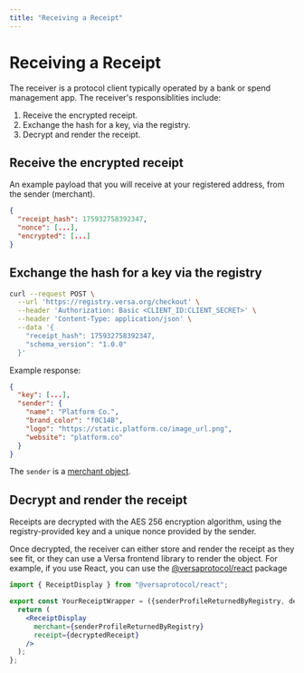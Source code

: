 ```yaml
---
title: "Receiving a Receipt"
---
```


# Receiving a Receipt

The receiver is a protocol client typically operated by a bank or spend management app. The receiver's responsiblities include:

1. Receive the encrypted receipt.
2. Exchange the hash for a key, via the registry.
3. Decrypt and render the receipt.

## Receive the encrypted receipt

An example payload that you will receive at your registered address, from the sender (merchant).

```json
{
  "receipt_hash": 175932758392347,
  "nonce": [...],
  "encrypted": [...]
}
```

## Exchange the hash for a key via the registry

```bash
curl --request POST \
  --url 'https://registry.versa.org/checkout' \
  --header 'Authorization: Basic <CLIENT_ID:CLIENT_SECRET>' \
  --header 'Content-Type: application/json' \
  --data '{
    "receipt_hash": 175932758392347,
    "schema_version": "1.0.0"
  }'
```

Example response:

```json
{
  "key": [...],
  "sender": {
    "name": "Platform Co.",
    "brand_color": "f0C14B",
    "logo": "https://static.platform.co/image_url.png",
    "website": "platform.co"
  }
}
```

The `sender` is a [merchant object](https://docs.versa.org/receipt#merchant).

## Decrypt and render the receipt

Receipts are decrypted with the AES 256 encryption algorithm, using the registry-provided key and a unique nonce provided by the sender.

Once decrypted, the receiver can either store and render the receipt as they see fit, or they can use a Versa frontend library to render the object.
For example, if you use React, you can use the [@versaprotocol/react](https://www.npmjs.com/package/@versaprotocol/react) package

```jsx
import { ReceiptDisplay } from "@versaprotocol/react";

export const YourReceiptWrapper = ({senderProfileReturnedByRegistry, decryptedReceipt}) => {
  return (
    <ReceiptDisplay
      merchant={senderProfileReturnedByRegistry}
      receipt={decryptedReceipt}
    />
  );
};

```
